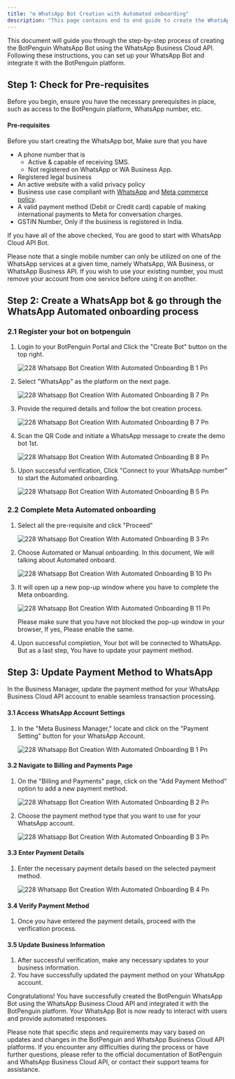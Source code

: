 ```yaml
---
title: "⚙️ WhatsApp Bot Creation with Automated onboarding"
description: "This page contains end to end guide to create the WhatsApp Bot with Automated BotPenguin Onboarding."
---
```


This document will guide you through the step-by-step process of creating the BotPenguin WhatsApp Bot using the WhatsApp Business Cloud API. Following these instructions, you can set up your WhatsApp Bot and integrate it with the BotPenguin platform.

## **Step 1: Check for Pre-requisites**

Before you begin, ensure you have the necessary prerequisites in place, such as access to the BotPenguin platform, WhatsApp number, etc.

#### **Pre-requisites**

Before you start creating the WhatsApp bot, Make sure that you have

- A phone number that is
  - Active & capable of receiving SMS.
  - Not registered on WhatsApp or WA Business App.
- Registered legal business
- An active website with a valid privacy policy
- Business use case compliant with [WhatsApp](https://www.whatsapp.com/legal/commerce-policy) and [Meta commerce policy](https://www.facebook.com/policies_center/commerce/).
- A valid payment method (Debit or Credit card) capable of making international payments to Meta for conversation charges.
- GSTIN Number, Only if the business is registered in India.

If you have all of the above checked, You are good to start with WhatsApp Cloud API Bot.

<Info>
  Please note that a single mobile number can only be utilized on one of the WhatsApp services at a given time, namely WhatsApp, WA Business, or WhatsApp Business API. If you wish to use your existing number, you must remove your account from one service before using it on another.
</Info>

## **Step 2: Create a WhatsApp bot & go through the WhatsApp Automated onboarding process**

### **2.1 Register your bot on botpenguin**

1. Login to your BotPenguin Portal and Click the "Create Bot" button on the top right.

   ![228 Whatsapp Bot Creation With Automated Onboarding B 1 Pn](/images/platform-guidelines-training/whatsapp-bot-creation-with-automated-onboarding/228.whatsapp_bot_creation_with_automated_onboarding__b-6.png)
2. Select "WhatsApp" as the platform on the next page.

   ![228 Whatsapp Bot Creation With Automated Onboarding B 7 Pn](/images/platform-guidelines-training/whatsapp-bot-creation-with-automated-onboarding/228.whatsapp_bot_creation_with_automated_onboarding__b-12.png)
3. Provide the required details and follow the bot creation process.

   ![228 Whatsapp Bot Creation With Automated Onboarding B 7 Pn](/images/platform-guidelines-training/whatsapp-bot-creation-with-automated-onboarding/228.whatsapp_bot_creation_with_automated_onboarding__b-7.png)
4. Scan the QR Code and initiate a WhatsApp message to create the demo bot 1st.

   ![228 Whatsapp Bot Creation With Automated Onboarding B 8 Pn](/images/platform-guidelines-training/whatsapp-bot-creation-with-automated-onboarding/228.whatsapp_bot_creation_with_automated_onboarding__b-8.png)
5. Upon successful verification, Click "Connect to your WhatsApp number" to start the Automated onboarding.

   ![228 Whatsapp Bot Creation With Automated Onboarding B 5 Pn](/images/platform-guidelines-training/whatsapp-bot-creation-with-automated-onboarding/228.whatsapp_bot_creation_with_automated_onboarding__b-5.png)

### **2.2 Complete Meta Automated onboarding**

1. Select all the pre-requisite and click "Proceed"

   ![228 Whatsapp Bot Creation With Automated Onboarding B 3 Pn](/images/platform-guidelines-training/whatsapp-bot-creation-with-automated-onboarding/228.whatsapp_bot_creation_with_automated_onboarding__b-9.png)
2. Choose Automated or Manual onboarding. In this document, We will talking about Automated onboard.

   ![228 Whatsapp Bot Creation With Automated Onboarding B 10 Pn](/images/platform-guidelines-training/whatsapp-bot-creation-with-automated-onboarding/228.whatsapp_bot_creation_with_automated_onboarding__b-10.png)
3. It will open up a new pop-up window where you have to complete the Meta onboarding.

   ![228 Whatsapp Bot Creation With Automated Onboarding B 11 Pn](/images/platform-guidelines-training/whatsapp-bot-creation-with-automated-onboarding/228.whatsapp_bot_creation_with_automated_onboarding__b-11.png)

   <Info>
     Please make sure that you have not blocked the pop-up window in your browser, If yes, Please enable the same.
   </Info>
4. Upon successful completion, Your bot will be connected to WhatsApp. But as a last step, You have to update your payment method.

## **Step 3: Update Payment Method to WhatsApp**

In the Business Manager, update the payment method for your WhatsApp Business Cloud API account to enable seamless transaction processing.

#### **3.1 Access WhatsApp Account Settings**

1. In the "Meta Business Manager," locate and click on the "Payment Setting" button for your WhatsApp Account.

   ![228 Whatsapp Bot Creation With Automated Onboarding B 1 Pn](/images/platform-guidelines-training/whatsapp-bot-creation-with-automated-onboarding/228.whatsapp_bot_creation_with_automated_onboarding__b-1.png)

#### **3.2 Navigate to Billing and Payments Page**

1. On the "Billing and Payments" page, click on the "Add Payment Method" option to add a new payment method.

   ![228 Whatsapp Bot Creation With Automated Onboarding B 2 Pn](/images/platform-guidelines-training/whatsapp-bot-creation-with-automated-onboarding/228.whatsapp_bot_creation_with_automated_onboarding__b-2.png)
2. Choose the payment method type that you want to use for your WhatsApp account.

   ![228 Whatsapp Bot Creation With Automated Onboarding B 3 Pn](/images/platform-guidelines-training/whatsapp-bot-creation-with-automated-onboarding/228.whatsapp_bot_creation_with_automated_onboarding__b-3.png)

#### **3.3 Enter Payment Details**

1. Enter the necessary payment details based on the selected payment method.

   ![228 Whatsapp Bot Creation With Automated Onboarding B 4 Pn](/images/platform-guidelines-training/whatsapp-bot-creation-with-automated-onboarding/228.whatsapp_bot_creation_with_automated_onboarding__b-4.png)

#### **3.4 Verify Payment Method**

1. Once you have entered the payment details, proceed with the verification process.

#### **3.5 Update Business Information**

1. After successful verification, make any necessary updates to your business information.
2. You have successfully updated the payment method on your WhatsApp account.

Congratulations\! You have successfully created the BotPenguin WhatsApp Bot using the WhatsApp Business Cloud API and integrated it with the BotPenguin platform. Your WhatsApp Bot is now ready to interact with users and provide automated responses.

Please note that specific steps and requirements may vary based on updates and changes in the BotPenguin and WhatsApp Business Cloud API platforms. If you encounter any difficulties during the process or have further questions, please refer to the official documentation of BotPenguin and WhatsApp Business Cloud API, or contact their support teams for assistance.